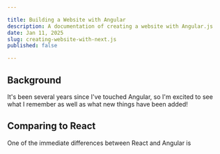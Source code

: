 ```yaml
---

title: Building a Website with Angular
description: A documentation of creating a website with Angular.js
date: Jan 11, 2025
slug: creating-website-with-next.js
published: false

---
```


## Background

It's been several years since I've touched Angular, so I'm excited to see what I remember as well as what new things
have been added!


## Comparing to React 

One of the immediate differences between React and Angular is 